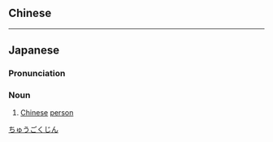 ==Chinese==
{{zh-see|中國人}}

----

==Japanese==
{{ja-kanjitab|ちゅう|こく|k2=ごく|じん|yomi=on}}

===Pronunciation===
{{ja-pron|ちゅうごくじん|y=o|acc=4}}

===Noun===
{{ja-noun|ちゅうごくじん|kyu=中國人}}

# [[Chinese]] [[person]]

[[Category:ja:Nationalities|ちゅうごくじん]]
